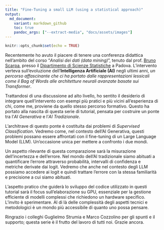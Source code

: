```yaml
---
title: "Fine-Tuning a small LLM (using a statistical approach)"
output:
  md_document:
    variant: markdown_github
    toc: true
    pandoc_args: ["--extract-media", "docs/assets/images"]
---
```


```r
knitr::opts_chunk$set(echo = TRUE)
```

Recentemente ho avuto il piacere di tenere una conferenza didattica nell'ambito del corso "_Analisi dei dati (data mining)_", tenuto dal prof. [Bruno Scarpa](https://homes.stat.unipd.it/brunoscarpa/), presso il [Dipartimento di Scienze Statistiche](https://www.stat.unipd.it/) a Padova. L'intervento verteva sull'evoluzione dell'**Intelligenza Artificiale (AI)** negli ultimi anni, _un percorso affascinante che ci ha portato dalle rappresentazioni lessicali come il Bag of Words alle architetture neurali avanzate basate sui Transformer_.

Trattandosi di una discussione ad alto livello, ho sentito il desiderio di integrare quell'intervento con esempi più pratici e più vicini all'esperienza di chi, come me, proviene da quello stesso percorso formativo. Questo ha portato alla nascita di questa serie di tutorial, pensata per costruire un ponte tra l'_AI Generativa_ e l'_AI Tradizionale_.

L'architrave di questo ponte è costituita dai problemi di _Supervised Classification_. 
Vedremo come, nel contesto dell'AI Generativa, questi problemi possano essere affrontati con il fine-tuning di un Large Language Model (LLM). Un'occasione unica per mettere a confronto i due mondi.

Un aspetto rilevante di questa comparazione sarà la misurazione dell'incertezza e dell'errore. 
Nel mondo dell'AI tradizionale siamo abituati a quantificare l'errore attraverso probabilità, intervalli di confidenza e metriche derivate dai logit. 
Vedremo che anche nel contesto degli LLM possiamo accedere ai logit e quindi trattare l'errore con la stessa familiarità e precisione a cui siamo abituati. 

L'aspetto pratico che guiderà lo sviluppo del codice utilizzato in questi tutorial sarà il focus sull'elaborazione su GPU, essenziale per la gestione efficiente di modelli complessi che richiedono un hardware specifico.
L'invito è sperimentare. Al di là delle complessità degli aspetti tecnici e metodologici è un mondo più accessibile di quanto uno possa pensare.

Ringrazio i colleghi Guglielmo Strumia e Marco Cozzolino per gli spunti e il supporto; questa serie è il frutto del lavoro di tutti noi. Grazie ancora.

